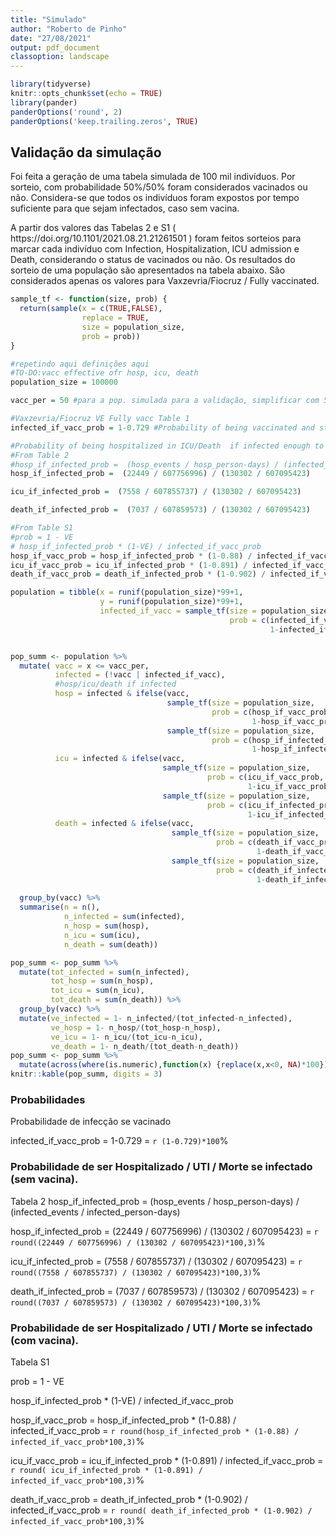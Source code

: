 ```yaml
---
title: "Simulado"
author: "Roberto de Pinho"
date: "27/08/2021"
output: pdf_document
classoption: landscape
---
```


```r
library(tidyverse)
knitr::opts_chunk$set(echo = TRUE)
library(pander)
panderOptions('round', 2)
panderOptions('keep.trailing.zeros', TRUE)
```

## Validação da simulação

Foi feita a geração de uma tabela simulada de 100 mil indivíduos. Por sorteio, com probabilidade 50%/50% foram considerados vacinados ou não. Considera-se que todos os indivíduos foram expostos por tempo suficiente para que sejam infectados, caso sem vacina. 

A partir dos valores das Tabelas 2 e S1 ( https://doi.org/10.1101/2021.08.21.21261501 ) foram feitos sorteios para marcar cada indivíduo com Infection, Hospitalization, ICU admission e Death, considerando o status de vacinados ou não. Os resultados do sorteio de uma população são apresentados na tabela abaixo. São considerados apenas os valores para Vaxzevria/Fiocruz / Fully vaccinated.


```r

sample_tf <- function(size, prob) {
  return(sample(x = c(TRUE,FALSE),
                replace = TRUE,
                size = population_size,
                prob = prob))
}

#repetindo aqui definições aqui
#TO-DO:vacc effective ofr hosp, icu, death
population_size = 100000

vacc_per = 50 #para a pop. simulada para a validação, simplificar com 50,50

#Vaxzevria/Fiocruz VE Fully vacc Table 1
infected_if_vacc_prob = 1-0.729 #Probability of being vaccinated and still get covid if exposed enough to get covid unvaccinated.

#Probability of being hospitalized in ICU/Death  if infected enough to get covid unvaccinated.
#From Table 2
#hosp_if_infected_prob =  (hosp_events / hosp_person-days) / (infected_events / infected_person-days)
hosp_if_infected_prob =  (22449 / 607756996) / (130302 / 607095423)

icu_if_infected_prob =  (7558 / 607855737) / (130302 / 607095423)

death_if_infected_prob =  (7037 / 607859573) / (130302 / 607095423)

#From Table S1
#prob = 1 - VE 
# hosp_if_infected_prob * (1-VE) / infected_if_vacc_prob
hosp_if_vacc_prob = hosp_if_infected_prob * (1-0.88) / infected_if_vacc_prob
icu_if_vacc_prob = icu_if_infected_prob * (1-0.891) / infected_if_vacc_prob
death_if_vacc_prob = death_if_infected_prob * (1-0.902) / infected_if_vacc_prob

population = tibble(x = runif(population_size)*99+1, 
                    y = runif(population_size)*99+1,
                    infected_if_vacc = sample_tf(size = population_size,
                                                 prob = c(infected_if_vacc_prob,
                                                          1-infected_if_vacc_prob)))


pop_summ <- population %>%
  mutate( vacc = x <= vacc_per, 
          infected = (!vacc | infected_if_vacc),
          #hosp/icu/death if infected
          hosp = infected & ifelse(vacc, 
                                   sample_tf(size = population_size,
                                             prob = c(hosp_if_vacc_prob,
                                                      1-hosp_if_vacc_prob)),
                                   sample_tf(size = population_size,
                                             prob = c(hosp_if_infected_prob,
                                                      1-hosp_if_infected_prob))),
          icu = infected & ifelse(vacc, 
                                  sample_tf(size = population_size,
                                            prob = c(icu_if_vacc_prob,
                                                     1-icu_if_vacc_prob)),
                                  sample_tf(size = population_size,
                                            prob = c(icu_if_infected_prob,
                                                     1-icu_if_infected_prob))),
          death = infected & ifelse(vacc, 
                                    sample_tf(size = population_size,
                                              prob = c(death_if_vacc_prob,
                                                       1-death_if_vacc_prob)),
                                    sample_tf(size = population_size,
                                              prob = c(death_if_infected_prob,
                                                       1-death_if_infected_prob)))) %>%
  
  group_by(vacc) %>%
  summarise(n = n(),
            n_infected = sum(infected),
            n_hosp = sum(hosp),
            n_icu = sum(icu),
            n_death = sum(death))

pop_summ <- pop_summ %>% 
  mutate(tot_infected = sum(n_infected),
         tot_hosp = sum(n_hosp),
         tot_icu = sum(n_icu),
         tot_death = sum(n_death)) %>% 
  group_by(vacc) %>%
  mutate(ve_infected = 1- n_infected/(tot_infected-n_infected),
         ve_hosp = 1- n_hosp/(tot_hosp-n_hosp),
         ve_icu = 1- n_icu/(tot_icu-n_icu),
         ve_death = 1- n_death/(tot_death-n_death))
pop_summ <- pop_summ %>%
  mutate(across(where(is.numeric),function(x) {replace(x,x<0, NA)*100}))
knitr::kable(pop_summ, digits = 3)

```
### Probabilidades 
Probabilidade de infecção se vacinado

infected_if_vacc_prob = 1-0.729 = `r (1-0.729)*100`%

### Probabilidade de ser Hospitalizado / UTI / Morte se infectado (sem vacina).

Tabela 2
hosp_if_infected_prob =  (hosp_events / hosp_person-days) / (infected_events / infected_person-days)

hosp_if_infected_prob =  (22449 / 607756996) / (130302 / 607095423) = `r round((22449 / 607756996) / (130302 / 607095423)*100,3)`%

icu_if_infected_prob =  (7558 / 607855737) / (130302 / 607095423) =  `r round((7558 / 607855737) / (130302 / 607095423)*100,3)`%

death_if_infected_prob =  (7037 / 607859573) / (130302 / 607095423) =   `r round((7037 / 607859573) / (130302 / 607095423)*100,3)`%


### Probabilidade de ser Hospitalizado / UTI / Morte se infectado (com vacina).

Tabela S1

prob = 1 - VE 

hosp_if_infected_prob * (1-VE) / infected_if_vacc_prob

hosp_if_vacc_prob = hosp_if_infected_prob * (1-0.88) / infected_if_vacc_prob = `r round(hosp_if_infected_prob * (1-0.88) / infected_if_vacc_prob*100,3)`%

icu_if_vacc_prob = icu_if_infected_prob * (1-0.891) / infected_if_vacc_prob = `r round( icu_if_infected_prob * (1-0.891) / infected_if_vacc_prob*100,3)`%

death_if_vacc_prob = death_if_infected_prob * (1-0.902) / infected_if_vacc_prob = `r round( death_if_infected_prob * (1-0.902) / infected_if_vacc_prob*100,3)`%
